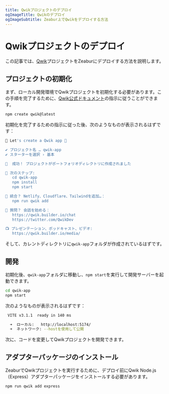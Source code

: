 ```yaml
---
title: Qwikプロジェクトのデプロイ
ogImageTitle: Qwikのデプロイ
ogImageSubtitle: Zeabur上でQwikをデプロイする方法
---
```


# Qwikプロジェクトのデプロイ

この記事では、[Qwik](https://qwik.builder.io)プロジェクトをZeaburにデプロイする方法を説明します。

## プロジェクトの初期化

まず、ローカル開発環境でQwikプロジェクトを初期化する必要があります。この手順を完了するために、[Qwik公式ドキュメント](https://qwik.builder.io/docs/getting-started/)の指示に従うことができます。

```bash
npm create qwik@latest
```

初期化を完了するための指示に従った後、次のようなものが表示されるはずです：

```bash
💫 Let's create a Qwik app 💫

✔ プロジェクト名 … qwik-app
✔ スターターを選択 › 基本

🦄  成功！ プロジェクトがポートフォリオディレクトリに作成されました

🐰 次のステップ:
   cd qwik-app
   npm install
   npm start

💬 統合？ Netlify、Cloudflare、Tailwindを追加…：
   npm run qwik add

💬 質問？ 会話を始める：
   https://qwik.builder.io/chat
   https://twitter.com/QwikDev

📺 プレゼンテーション、ポッドキャスト、ビデオ:
   https://qwik.builder.io/media/
```

そして、カレントディレクトリに`qwik-app`フォルダが作成されているはずです。

## 開発

初期化後、`qwik-app`フォルダに移動し、`npm start`を実行して開発サーバーを起動できます。

```bash
cd qwik-app
npm start
```

次のようなものが表示されるはずです：

```bash
 VITE v3.1.1  ready in 140 ms

  ➜  ローカル:   http://localhost:5174/
  ➜  ネットワーク: --hostを使用して公開
```

次に、コードを変更してQwikプロジェクトを開発できます。

## アダプターパッケージのインストール

ZeaburでQwikプロジェクトを実行するために、デプロイ前にQwik Node.js（Express）アダプターパッケージをインストールする必要があります。

```bash
npm run qwik add express
```